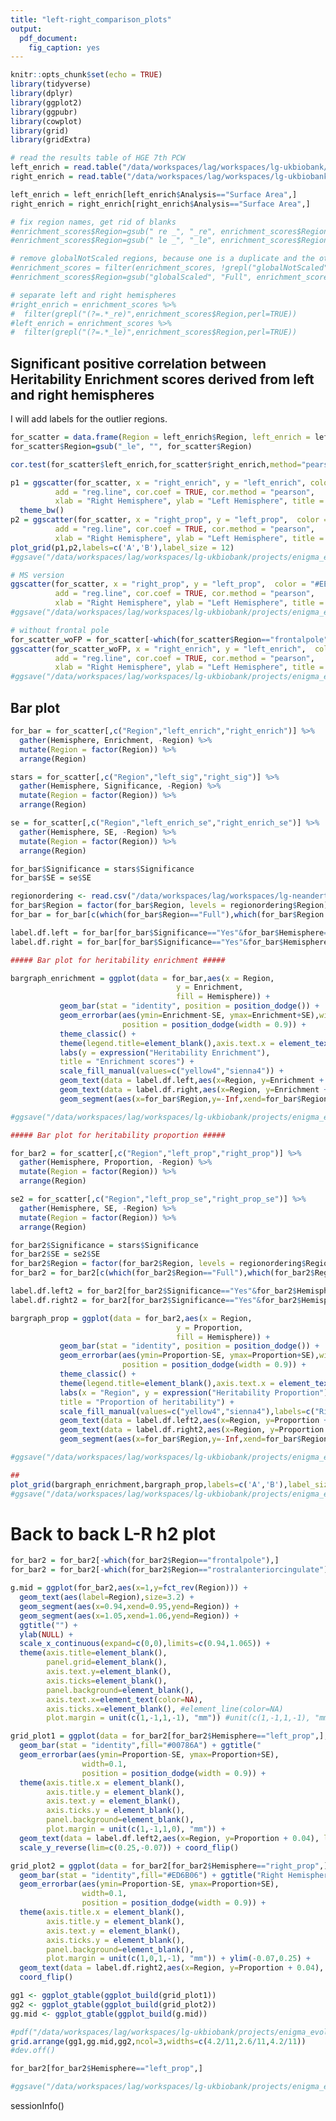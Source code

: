 ```yaml
---
title: "left-right_comparison_plots"
output: 
  pdf_document:
    fig_caption: yes
---
```


```r
knitr::opts_chunk$set(echo = TRUE)
library(tidyverse)
library(dplyr)
library(ggplot2)
library(ggpubr)
library(cowplot)
library(grid)
library(gridExtra)
```

```r
# read the results table of HGE 7th PCW
left_enrich = read.table("/data/workspaces/lag/workspaces/lg-ukbiobank/projects/enigma_evol/enigma_evo/evolution/results/partitioned_heritability/final_results/european_lr/results_tables/left/fetal_hge_hg19.merged.sorted_results_FDR34.txt",header=T,sep="\t")
right_enrich = read.table("/data/workspaces/lag/workspaces/lg-ukbiobank/projects/enigma_evol/enigma_evo/evolution/results/partitioned_heritability/final_results/european_lr/results_tables/right/fetal_hge_hg19.merged.sorted_results_FDR34.txt",header=T,sep="\t")

left_enrich = left_enrich[left_enrich$Analysis=="Surface Area",]
right_enrich = right_enrich[right_enrich$Analysis=="Surface Area",]

# fix region names, get rid of blanks
#enrichment_scores$Region=gsub(" re _", "_re", enrichment_scores$Region)
#enrichment_scores$Region=gsub(" le _", "_le", enrichment_scores$Region)

# remove globalNotScaled regions, because one is a duplicate and the other is for thickness
#enrichment_scores = filter(enrichment_scores, !grepl("globalNotScaled",Region))
#enrichment_scores$Region=gsub("globalScaled", "Full", enrichment_scores$Region)

# separate left and right hemispheres
#right_enrich = enrichment_scores %>%
#  filter(grepl("(?=.*_re)",enrichment_scores$Region,perl=TRUE))
#left_enrich = enrichment_scores %>%
#  filter(grepl("(?=.*_le)",enrichment_scores$Region,perl=TRUE))

```

## Significant positive correlation between Heritability Enrichment scores derived from left and right hemispheres

I will add labels for the outlier regions.

```r
for_scatter = data.frame(Region = left_enrich$Region, left_enrich = left_enrich$Enrichment, right_enrich = right_enrich$Enrichment, left_enrich_se =  left_enrich$Enrichment_std_error, right_enrich_se = right_enrich$Enrichment_std_error, left_prop = left_enrich$Prop._h2, right_prop = right_enrich$Prop._h2, left_prop_se =  left_enrich$Prop._h2_std_error, right_prop_se = right_enrich$Prop._h2_std_error, left_sig=left_enrich$significant,right_sig=right_enrich$significant)
for_scatter$Region=gsub("_le", "", for_scatter$Region)

cor.test(for_scatter$left_enrich,for_scatter$right_enrich,method="pearson")

p1 = ggscatter(for_scatter, x = "right_enrich", y = "left_enrich", color = "#00786A",
          add = "reg.line", cor.coef = TRUE, cor.method = "pearson",
          xlab = "Right Hemisphere", ylab = "Left Hemisphere", title = "Enrichment scores") +
  theme_bw()
p2 = ggscatter(for_scatter, x = "right_prop", y = "left_prop",  color = "#ED6B06",
          add = "reg.line", cor.coef = TRUE, cor.method = "pearson",
          xlab = "Right Hemisphere", ylab = "Left Hemisphere", title = "Proportion of heritability") + theme_bw()
plot_grid(p1,p2,labels=c('A','B'),label_size = 12)
#ggsave("/data/workspaces/lag/workspaces/lg-ukbiobank/projects/enigma_evol/enigma_evo/evolution/results/plots/partitioned_heritability/enrichment/left-right_enrichment_scatter_hemiSpec_cov.pdf",height = 4,width = 7)

# MS version
ggscatter(for_scatter, x = "right_prop", y = "left_prop",  color = "#EEA300",
          add = "reg.line", cor.coef = TRUE, cor.method = "pearson",
          xlab = "Right Hemisphere", ylab = "Left Hemisphere", title = "Proportion of heritability") +           theme_bw()
#ggsave("/data/workspaces/lag/workspaces/lg-ukbiobank/projects/enigma_evol/enigma_evo/evolution/results/plots/partitioned_heritability/european_lr/eur_l-r_proph2_scatter.pdf",height = 8, width = 8)

# without frontal pole
for_scatter_woFP = for_scatter[-which(for_scatter$Region=="frontalpole"),]
ggscatter(for_scatter_woFP, x = "right_enrich", y = "left_enrich",  color = "#EEA300",
          add = "reg.line", cor.coef = TRUE, cor.method = "pearson",
          xlab = "Right Hemisphere", ylab = "Left Hemisphere", title = "SNP-heritability enrichment") +           theme_bw()
#ggsave("/data/workspaces/lag/workspaces/lg-ukbiobank/projects/enigma_evol/enigma_evo/evolution/results/plots/partitioned_heritability/european_lr/eur_l-r_enrichment_scatter_wo_frontalpole.pdf",height = 8,width = 8)


```

## Bar plot

```r
for_bar = for_scatter[,c("Region","left_enrich","right_enrich")] %>% 
  gather(Hemisphere, Enrichment, -Region) %>%
  mutate(Region = factor(Region)) %>%
  arrange(Region)

stars = for_scatter[,c("Region","left_sig","right_sig")] %>% 
  gather(Hemisphere, Significance, -Region) %>%
  mutate(Region = factor(Region)) %>%
  arrange(Region)

se = for_scatter[,c("Region","left_enrich_se","right_enrich_se")] %>% 
  gather(Hemisphere, SE, -Region) %>%
  mutate(Region = factor(Region)) %>%
  arrange(Region)

for_bar$Significance = stars$Significance
for_bar$SE = se$SE

regionordering <- read.csv("/data/workspaces/lag/workspaces/lg-neanderthals/raw_data/ENIGMA-EVO/MA6/Cerebral_Cortex_revisions/plotting/freesurfer_orderandcolor.csv")
for_bar$Region = factor(for_bar$Region, levels = regionordering$Region)
for_bar = for_bar[c(which(for_bar$Region=="Full"),which(for_bar$Region!="Full")),] # move Full to the top

label.df.left = for_bar[for_bar$Significance=="Yes"&for_bar$Hemisphere=="left_enrich",]
label.df.right = for_bar[for_bar$Significance=="Yes"&for_bar$Hemisphere=="right_enrich",]

##### Bar plot for heritability enrichment #####

bargraph_enrichment = ggplot(data = for_bar,aes(x = Region,
                                     y = Enrichment,
                                     fill = Hemisphere)) +
           geom_bar(stat = "identity", position = position_dodge()) +
           geom_errorbar(aes(ymin=Enrichment-SE, ymax=Enrichment+SE),width=0.2,
                         position = position_dodge(width = 0.9)) +
           theme_classic() +
           theme(legend.title=element_blank(),axis.text.x = element_text(angle = 45, hjust = 1)) +
           labs(y = expression("Heritability Enrichment"),
           title = "Enrichment scores") + 
           scale_fill_manual(values=c("yellow4","sienna4")) +
           geom_text(data = label.df.left,aes(x=Region, y=Enrichment + 5), label = "*  ", color="yellow4") +
           geom_text(data = label.df.right,aes(x=Region, y=Enrichment + 5), label = "  *",color="sienna4") +
           geom_segment(aes(x=for_bar$Region,y=-Inf,xend=for_bar$Region,yend=0), linetype=3, colour="light gray") + theme(legend.position='none',axis.title.x=element_blank())

#ggsave("/data/workspaces/lag/workspaces/lg-ukbiobank/projects/enigma_evol/enigma_evo/evolution/results/plots/left_right_partherit_enrichment_color2.pdf", width = 9, height = 6, unit = "in")

##### Bar plot for heritability proportion #####

for_bar2 = for_scatter[,c("Region","left_prop","right_prop")] %>% 
  gather(Hemisphere, Proportion, -Region) %>%
  mutate(Region = factor(Region)) %>%
  arrange(Region)

se2 = for_scatter[,c("Region","left_prop_se","right_prop_se")] %>% 
  gather(Hemisphere, SE, -Region) %>%
  mutate(Region = factor(Region)) %>%
  arrange(Region)

for_bar2$Significance = stars$Significance
for_bar2$SE = se2$SE
for_bar2$Region = factor(for_bar2$Region, levels = regionordering$Region)
for_bar2 = for_bar2[c(which(for_bar2$Region=="Full"),which(for_bar2$Region!="Full")),] # move 

label.df.left2 = for_bar2[for_bar2$Significance=="Yes"&for_bar2$Hemisphere=="left_prop",]
label.df.right2 = for_bar2[for_bar2$Significance=="Yes"&for_bar2$Hemisphere=="right_prop",]

bargraph_prop = ggplot(data = for_bar2,aes(x = Region,
                                     y = Proportion,
                                     fill = Hemisphere)) +
           geom_bar(stat = "identity", position = position_dodge()) +
           geom_errorbar(aes(ymin=Proportion-SE, ymax=Proportion+SE),width=0.2,
                         position = position_dodge(width = 0.9)) +
           theme_classic() +
           theme(legend.title=element_blank(),axis.text.x = element_text(angle = 45, hjust = 1)) +
           labs(x = "Region", y = expression("Heritability Proportion"),
           title = "Proportion of heritability") + 
           scale_fill_manual(values=c("yellow4","sienna4"),labels=c("Right Hemisphere","Left Hemisphere")) +
           geom_text(data = label.df.left2,aes(x=Region, y=Proportion + 0.05), label = "* ", color="yellow4") +
           geom_text(data = label.df.right2,aes(x=Region, y=Proportion + 0.05), label = " *",color="sienna4") +
           geom_segment(aes(x=for_bar$Region,y=-Inf,xend=for_bar$Region,yend=0), linetype=3, colour="light gray") + theme(legend.position="bottom")

#ggsave("/data/workspaces/lag/workspaces/lg-ukbiobank/projects/enigma_evol/enigma_evo/evolution/results/plots/left_right_partherit_proportion_color2.pdf", width = 9, height = 6, unit = "in")

##
plot_grid(bargraph_enrichment,bargraph_prop,labels=c('A','B'),label_size = 12, ncol=1)
#ggsave("/data/workspaces/lag/workspaces/lg-ukbiobank/projects/enigma_evol/enigma_evo/evolution/results/plots/partitioned_heritability/european_lr/eur_lr_partherit_enrichment_and_proportion.pdf", width = 9, height = 8, unit = "in")
```

# Back to back L-R h2 plot

```r

for_bar2 = for_bar2[-which(for_bar2$Region=="frontalpole"),]
for_bar2 = for_bar2[-which(for_bar2$Region=="rostralanteriorcingulate"),]

g.mid = ggplot(for_bar2,aes(x=1,y=fct_rev(Region))) + 
  geom_text(aes(label=Region),size=3.2) +
  geom_segment(aes(x=0.94,xend=0.95,yend=Region)) +
  geom_segment(aes(x=1.05,xend=1.06,yend=Region)) +
  ggtitle("") +
  ylab(NULL) +
  scale_x_continuous(expand=c(0,0),limits=c(0.94,1.065)) +
  theme(axis.title=element_blank(),
        panel.grid=element_blank(),
        axis.text.y=element_blank(),
        axis.ticks=element_blank(),
        panel.background=element_blank(),
        axis.text.x=element_text(color=NA),
        axis.ticks.x=element_blank(), #element_line(color=NA)
        plot.margin = unit(c(1,-1,1,-1), "mm")) #unit(c(1,-1,1,-1), "mm")

grid_plot1 = ggplot(data = for_bar2[for_bar2$Hemisphere=="left_prop",], aes(x = fct_rev(Region), y = Proportion)) +
  geom_bar(stat = "identity",fill="#00786A") + ggtitle("                          Left Hemisphere") +
  geom_errorbar(aes(ymin=Proportion-SE, ymax=Proportion+SE),
                width=0.1,
                position = position_dodge(width = 0.9)) +
  theme(axis.title.x = element_blank(), 
        axis.title.y = element_blank(), 
        axis.text.y = element_blank(), 
        axis.ticks.y = element_blank(),
        panel.background=element_blank(),
        plot.margin = unit(c(1,-1,1,0), "mm")) +
  geom_text(data = label.df.left2,aes(x=Region, y=Proportion + 0.04), label = "*", color="#00786A") +
  scale_y_reverse(lim=c(0.25,-0.07)) + coord_flip()

grid_plot2 = ggplot(data = for_bar2[for_bar2$Hemisphere=="right_prop",], aes(x = fct_rev(Region), y = Proportion)) +xlab(NULL)+
  geom_bar(stat = "identity",fill="#ED6B06") + ggtitle("Right Hemisphere") +
  geom_errorbar(aes(ymin=Proportion-SE, ymax=Proportion+SE),
                width=0.1,
                position = position_dodge(width = 0.9)) +
  theme(axis.title.x = element_blank(),
        axis.title.y = element_blank(), 
        axis.text.y = element_blank(),
        axis.ticks.y = element_blank(),
        panel.background=element_blank(),
        plot.margin = unit(c(1,0,1,-1), "mm")) + ylim(-0.07,0.25) +
  geom_text(data = label.df.right2,aes(x=Region, y=Proportion + 0.04), label = "*", color="#ED6B06") +
  coord_flip()

gg1 <- ggplot_gtable(ggplot_build(grid_plot1))
gg2 <- ggplot_gtable(ggplot_build(grid_plot2))
gg.mid <- ggplot_gtable(ggplot_build(g.mid))

#pdf("/data/workspaces/lag/workspaces/lg-ukbiobank/projects/enigma_evol/enigma_evo/evolution/results/plots/partitioned_heritability/european_lr/left-right_proph2_barplot_wo_2regions.pdf",height = 5, width = 7)
grid.arrange(gg1,gg.mid,gg2,ncol=3,widths=c(4.2/11,2.6/11,4.2/11))
#dev.off()

for_bar2[for_bar2$Hemisphere=="left_prop",]

#ggsave("/data/workspaces/lag/workspaces/lg-ukbiobank/projects/enigma_evol/enigma_evo/evolution/results/plots/partitioned_heritability/european_lr/left-right_proph2_barplot2.pdf", height = 4, width = 7)
```
sessionInfo()